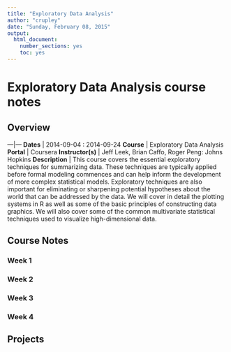```yaml
---
title: "Exploratory Data Analysis"
author: "crupley"
date: "Sunday, February 08, 2015"
output:
  html_document:
    number_sections: yes
    toc: yes
---
```


# Exploratory Data Analysis course notes

## Overview
---|---
**Dates** | 2014-09-04 : 2014-09-24
**Course** | Exploratory Data Analysis
**Portal** | Coursera
**Instructor(s)** | Jeff Leek, Brian Caffo, Roger Peng: Johns Hopkins
**Description** | This course covers the essential exploratory techniques for summarizing data. These techniques are typically applied before formal modeling commences and can help inform the development of more complex statistical models. Exploratory techniques are also important for eliminating or sharpening potential hypotheses about the world that can be addressed by the data. We will cover in detail the plotting systems in R as well as some of the basic principles of constructing data graphics. We will also cover some of the common multivariate statistical techniques used to visualize high-dimensional data.


## Course Notes

### Week 1
### Week 2
### Week 3
### Week 4


## Projects
